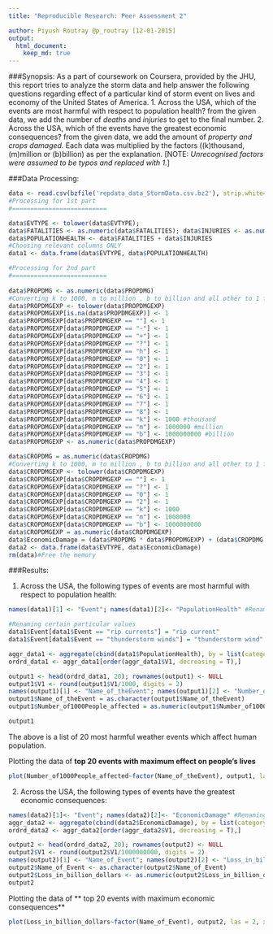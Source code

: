```yaml
---
title: "Reproducible Research: Peer Assessment 2"

author: Piyush Routray @p_routray [12-01-2015]
output: 
  html_document:
    keep_md: true
---
```

###Synopsis: 
As a part of coursework on Coursera, provided by the JHU, this report tries to analyze the storm data and help answer the following questions regarding effect of a particular kind of storm event on lives and economy of the United States of America.
1. Across the USA, which of the events are most harmful with respect to population health?
from the given data, we add the number of *deaths* and *injuries* to get to the final number.
2. Across the USA, which of the events have the greatest economic consequences?
from the given data, we add the amount of *property and crops damaged.* Each data was multiplied by the factors ((k)thousand, (m)million or (b)billion) as per the explanation. [NOTE: *Unrecognised factors were assumed to be typos and replaced with 1.*]

###Data Processing:
```r
data <- read.csv(bzfile('repdata_data_StormData.csv.bz2'), strip.white=TRUE)
#Processing for 1st part
#==========================

data$EVTYPE <- tolower(data$EVTYPE);
data$FATALITIES <- as.numeric(data$FATALITIES); data$INJURIES <- as.numeric(data$INJURIES)
data$POPULATIONHEALTH <- data$FATALITIES + data$INJURIES
#Choosing relevant columns ONLY
data1 <- data.frame(data$EVTYPE, data$POPULATIONHEALTH) 

#Processing for 2nd part
#==========================
  
data$PROPDMG <- as.numeric(data$PROPDMG)
#Converting k to 1000, m to million , b to billion and all other to 1 for Property Damage explanation
data$PROPDMGEXP <- tolower(data$PROPDMGEXP)
data$PROPDMGEXP[is.na(data$PROPDMGEXP)] <- 1
data$PROPDMGEXP[data$PROPDMGEXP == ""] <- 1
data$PROPDMGEXP[data$PROPDMGEXP == "-"] <- 1
data$PROPDMGEXP[data$PROPDMGEXP == "+"] <- 1
data$PROPDMGEXP[data$PROPDMGEXP == "?"] <- 1
data$PROPDMGEXP[data$PROPDMGEXP == "h"] <- 1
data$PROPDMGEXP[data$PROPDMGEXP == "0"] <- 1
data$PROPDMGEXP[data$PROPDMGEXP == "2"] <- 1
data$PROPDMGEXP[data$PROPDMGEXP == "3"] <- 1
data$PROPDMGEXP[data$PROPDMGEXP == "4"] <- 1
data$PROPDMGEXP[data$PROPDMGEXP == "5"] <- 1
data$PROPDMGEXP[data$PROPDMGEXP == "6"] <- 1
data$PROPDMGEXP[data$PROPDMGEXP == "7"] <- 1
data$PROPDMGEXP[data$PROPDMGEXP == "8"] <- 1
data$PROPDMGEXP[data$PROPDMGEXP == "k"] <- 1000 #thousand
data$PROPDMGEXP[data$PROPDMGEXP == "m"] <- 1000000 #million
data$PROPDMGEXP[data$PROPDMGEXP == "b"] <- 1000000000 #billion
data$PROPDMGEXP <- as.numeric(data$PROPDMGEXP)

data$CROPDMG = as.numeric(data$CROPDMG)
#Converting k to 1000, m to million , b to billion and all other to 1 for Crop Damage explanation
data$CROPDMGEXP <- tolower(data$CROPDMGEXP)
data$CROPDMGEXP[data$CROPDMGEXP == ""] <- 1
data$CROPDMGEXP[data$CROPDMGEXP == "?"] <- 1
data$CROPDMGEXP[data$CROPDMGEXP == "0"] <- 1
data$CROPDMGEXP[data$CROPDMGEXP == "2"] <- 1
data$CROPDMGEXP[data$CROPDMGEXP == "k"] <- 1000
data$CROPDMGEXP[data$CROPDMGEXP == "m"] <- 1000000
data$CROPDMGEXP[data$CROPDMGEXP == "b"] <- 1000000000
data$CROPDMGEXP = as.numeric(data$CROPDMGEXP)
data$EconomicDamage = (data$PROPDMG * data$PROPDMGEXP) + (data$CROPDMG * data$CROPDMGEXP)
data2 <- data.frame(data$EVTYPE, data$EconomicDamage)
rm(data)#Free the memory
```

###Results:

1. Across the USA, the following types of events are most harmful with respect to population health:
```r
names(data1)[1] <- "Event"; names(data1)[2]<- "PopulationHealth" #Renaming the columns

#Renaming certain particular values
data1$Event[data1$Event == "rip currents"] = "rip current"
data1$Event[data1$Event == "thunderstorm winds"] = "thunderstorm wind"

aggr_data1 <- aggregate(cbind(data1$PopulationHealth), by = list(category = data1$Event), FUN = sum)
ordrd_data1 <- aggr_data1[order(aggr_data1$V1, decreasing = T),]

output1 <- head(ordrd_data1, 20); rownames(output1) <- NULL
output1$V1 <- round(output1$V1/1000, digits = 2)
names(output1)[1] <- "Name_of_theEvent"; names(output1)[2] <- "Number_of1000People_affected"
output1$Name_of_theEvent = as.character(output1$Name_of_theEvent)
output1$Number_of1000People_affected = as.numeric(output1$Number_of1000People_affected)

output1
```

The above is a list of 20 most harmful weather events which affect human population. 

Plotting the data of **top 20 events with maximum effect on people's lives**
```r
plot(Number_of1000People_affected~factor(Name_of_theEvent), output1, las = 2, xlab = "", ylab = "* 1000 people affected", main = "Top 20 Events with maximum effect on people's lives")
```

2. Across the USA, the following types of events have the greatest economic consequences: 
```r
names(data2)[1]<- "Event"; names(data2)[2]<- "EconomicDamage" #Renaming the columns
aggr_data2 <- aggregate(cbind(data2$EconomicDamage), by = list(category = data2$Event), FUN = sum)
ordrd_data2 <- aggr_data2[order(aggr_data2$V1, decreasing = T),]

output2 <- head(ordrd_data2, 20); rownames(output2) <- NULL
output2$V1 <- round(output2$V1/1000000000, digits = 2)
names(output2)[1] <- "Name_of_Event"; names(output2)[2] <- "Loss_in_billion_dollars"
output2$Name_of_Event <- as.character(output2$Name_of_Event)
output2$Loss_in_billion_dollars <- as.numeric(output2$Loss_in_billion_dollars)
output2
```

Plotting the data of ** top 20 events with maximum economic consequences**
```r
plot(Loss_in_billion_dollars~factor(Name_of_Event), output2, las = 2, xlab = "", ylab = "Loss in billion $", main = "Top 20 Events with Maximum Economic Consequences")
```
